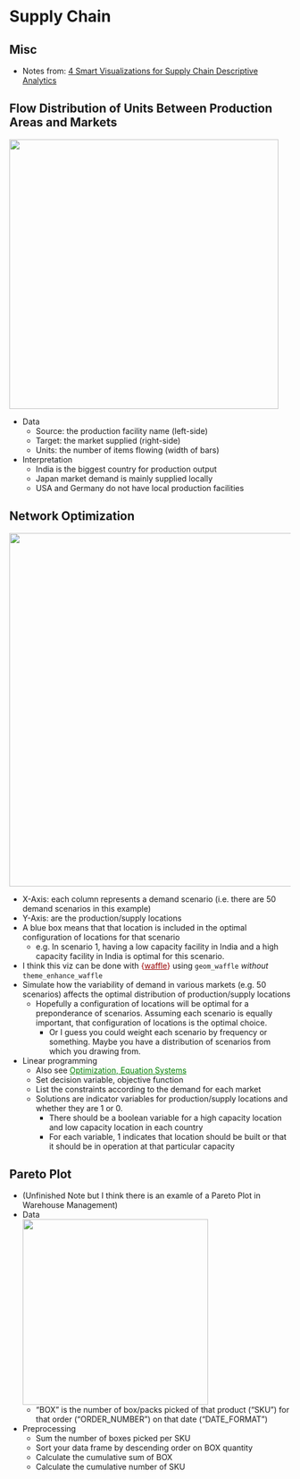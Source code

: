 # Supply Chain {#sec-log-supch .unnumbered}

## Misc {#sec-log-supch-misc .unnumbered}

-   Notes from: [4 Smart Visualizations for Supply Chain Descriptive Analytics](https://towardsdatascience.com/4-smart-visualizations-for-supply-chain-descriptive-analytics-fda4dfc2829a)

## Flow Distribution of Units Between Production Areas and Markets {#sec-log-supch-flowdist .unnumbered}

![](./_resources/Logistics.resources/image.png){.lightbox width="482"}

-   Data
    -   Source: the production facility name (left-side)
    -   Target: the market supplied (right-side)
    -   Units: the number of items flowing (width of bars)
-   Interpretation
    -   India is the biggest country for production output
    -   Japan market demand is mainly supplied locally
    -   USA and Germany do not have local production facilities

## Network Optimization {#sec-log-supch-netopt .unnumbered}

![](./_resources/Logistics.resources/image.1.png){.lightbox width="632"}

-   X-Axis: each column represents a demand scenario (i.e. there are 50 demand scenarios in this example)
-   Y-Axis: are the production/supply locations
-   A blue box means that that location is included in the optimal configuration of locations for that scenario
    -   e.g. In scenario 1, having a low capacity facility in India and a high capacity facility in India is optimal for this scenario.
-   I think this viz can be done with [{]{style="color: #990000"}[waffle](https://github.com/hrbrmstr/waffle){style="color: #990000"}[}]{style="color: #990000"} using `geom_waffle` *without* `theme_enhance_waffle`
-   Simulate how the variability of demand in various markets (e.g. 50 scenarios) affects the optimal distribution of production/supply locations
    -   Hopefully a configuration of locations will be optimal for a preponderance of scenarios. Assuming each scenario is equally important, that configuration of locations is the optimal choice.
        -   Or I guess you could weight each scenario by frequency or something. Maybe you have a distribution of scenarios from which you drawing from.
-   Linear programming
    -   Also see [Optimization, Equation Systems](https://ercbk.github.io/Data-Science-Notebook/qmd/optimization-equation-systems.html){style="color: green"}
    -   Set decision variable, objective function
    -   List the constraints according to the demand for each market
    -   Solutions are indicator variables for production/supply locations and whether they are 1 or 0.
        -   There should be a boolean variable for a high capacity location and low capacity location in each country
        -   For each variable, 1 indicates that location should be built or that it should be in operation at that particular capacity

## Pareto Plot {#sec-log-supch-pareto .unnumbered}

-   (Unfinished Note but I think there is an examle of a Pareto Plot in Warehouse Management)
-   Data\
    ![](./_resources/Logistics.resources/image.7.png){.lightbox width="332"}
    -   "BOX" is the number of box/packs picked of that product ("SKU") for that order ("ORDER_NUMBER") on that date ("DATE_FORMAT")
-   Preprocessing
    -   Sum the number of boxes picked per SKU
    -   Sort your data frame by descending order on BOX quantity
    -   Calculate the cumulative sum of BOX
    -   Calculate the cumulative number of SKU
